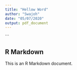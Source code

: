 ```yaml
---
title: "Hellow Word"
author: "Swajoh"
date: "05/07/2020"
output: pdf_document
---
```



```

## R Markdown

This is an R Markdown document. 

